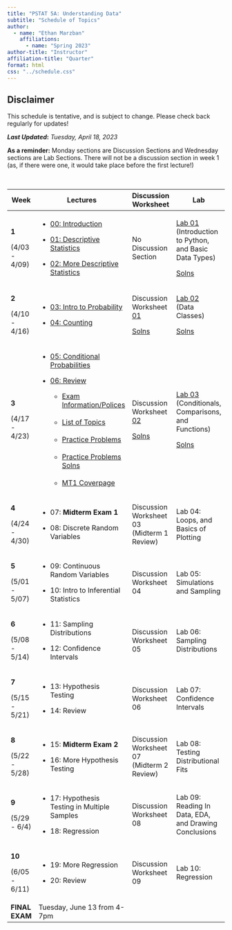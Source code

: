 ```yaml
---
title: "PSTAT 5A: Understanding Data"
subtitle: "Schedule of Topics"
author:
  - name: "Ethan Marzban"
    affiliations:
      - name: "Spring 2023"
author-title: "Instructor"
affiliation-title: "Quarter"
format: html
css: "../schedule.css"
---
```


::: callout-caution
## Disclaimer

This schedule is tentative, and is subject to change. Please check back regularly for updates!
:::

***Last Updated*****:** *Tuesday, April 18, 2023*\

**As a reminder:** Monday sections are Discussion Sections and Wednesday sections are Lab Sections. There will not be a discussion section in week 1 (as, if there were one, it would take place before the first lecture!)

\

+----------------+------------------------------------------------------------------------------------------------------------------------------------------------------------+-----------------------------------------------------------------------------------------------------------------------------------+----------------------------------------------------------------------------------------------------------------------------------------------------------+
| Week           | Lectures                                                                                                                                                   | Discussion Worksheet                                                                                                              | Lab                                                                                                                                                      |
+================+============================================================================================================================================================+===================================================================================================================================+==========================================================================================================================================================+
| **1**          | -   <a href = "Lectures/Lecture00/Lec00.html" class = "button label-outline" target = "_blank">00: Introduction</a> <br />                                 | No Discussion Section                                                                                                             | <a href = "Labs/Lab01_v2/lab01_v2.qmd" class = "button label-outline" target = "_blank">Lab 01</a> <br /> (Introduction to Python, and Basic Data Types) |
|                |                                                                                                                                                            |                                                                                                                                   |                                                                                                                                                          |
| (4/03 - 4/09)  | -   <a href = "Lectures/Lecture01/Lec01_v2.html" class = "button label-outline" target = "_blank">01: Descriptive Statistics</a> <br />                    |                                                                                                                                   | <a href = "../Files/Labs/Lab01_Solns.pdf" class = "button label-outline" target = "_blank">Solns <br />                                                  |
|                |                                                                                                                                                            |                                                                                                                                   |                                                                                                                                                          |
|                | -   <a href = "Lectures/Lecture02/Lec02.html" class = "button label-outline" target = "_blank">02: More Descriptive Statistics</a> <br />                  |                                                                                                                                   |                                                                                                                                                          |
+----------------+------------------------------------------------------------------------------------------------------------------------------------------------------------+-----------------------------------------------------------------------------------------------------------------------------------+----------------------------------------------------------------------------------------------------------------------------------------------------------+
| **2**          | -   <a href = "Lectures/Lecture03/Lec03.html" class = "button label-outline" target = "_blank">03: Intro to Probability</a> <br />                         | Discussion Worksheet <a href = "../Files/Wkshts/Wksht01_blank.pdf" class = "button label-outline" target = "_blank">01</a> <br /> | <a href = "Labs/Lab02/lab02.qmd" class = "button label-outline" target = "_blank">Lab 02</a> <br /> (Data Classes)                                       |
|                |                                                                                                                                                            |                                                                                                                                   |                                                                                                                                                          |
| (4/10 - 4/16)  | -   <a href = "Lectures/Lecture04/Lec04.html" class = "button label-outline" target = "_blank">04: Counting</a> <br />                                     | <a href = "../Files/Wkshts/Wksht01_solns.pdf" class = "button label-outline" target = "_blank">Solns <br />                       | <a href = "../Files/Labs/Lab02_Solns.pdf" class = "button label-outline" target = "_blank">Solns <br />                                                  |
+----------------+------------------------------------------------------------------------------------------------------------------------------------------------------------+-----------------------------------------------------------------------------------------------------------------------------------+----------------------------------------------------------------------------------------------------------------------------------------------------------+
| **3**          | -   <a href = "Lectures/Lecture05/Lec05.html" class = "button label-outline" target = "_blank">05: Conditional Probabilities</a> <br />                    | Discussion Worksheet <a href = "../Files/Wkshts/Wksht02_blank.pdf" class = "button label-outline" target = "_blank">02</a> <br /> | <a href = "Labs/Lab03/lab03.qmd" class = "button label-outline" target = "_blank">Lab 03</a> <br />(Conditionals, Comparisons, and Functions)            |
|                |                                                                                                                                                            |                                                                                                                                   |                                                                                                                                                          |
| (4/17 - 4/23)  | -   <a href = "Lectures/MT1Rev/mt1_rev_slides.html" class = "button label-outline" target = "_blank">06: Review</a> <br />                                 | <a href = "../Files/Wkshts/Wksht02_solns.pdf" class = "button label-outline" target = "_blank">Solns <br />                       | <a href = "../Files/Labs/Lab03_Solns.pdf" class = "button label-outline" target = "_blank">Solns <br />                                                  |
|                |                                                                                                                                                            |                                                                                                                                   |                                                                                                                                                          |
|                |     -   <a href = "../Files/ExamInfo/mt1_info.pdf" class = "button label-outline" target = "_blank">Exam Information/Polices</a> <br />\                   |                                                                                                                                   |                                                                                                                                                          |
|                |     -   <a href = "../Files/ExamInfo/mt1_topics.pdf" class = "button label-outline" target = "_blank">List of Topics</a> <br />\                           |                                                                                                                                   |                                                                                                                                                          |
|                |     -   <a href = "../Files/ExamInfo/mt1_practice_problems.pdf" class = "button label-outline" target = "_blank">Practice Problems</a> <br />\             |                                                                                                                                   |                                                                                                                                                          |
|                |     -   <a href = "../Files/ExamInfo/mt1_practice_problems_solns.pdf" class = "button label-outline" target = "_blank">Practice Problems Solns</a> <br />\ |                                                                                                                                   |                                                                                                                                                          |
|                |     -   <a href = "../Files/ExamInfo/mt1_coverpage.pdf" class = "button label-outline" target = "_blank">MT1 Coverpage</a> <br />                          |                                                                                                                                   |                                                                                                                                                          |
+----------------+------------------------------------------------------------------------------------------------------------------------------------------------------------+-----------------------------------------------------------------------------------------------------------------------------------+----------------------------------------------------------------------------------------------------------------------------------------------------------+
| **4**          | -   07: **Midterm Exam 1**                                                                                                                                 | Discussion Worksheet 03 (Midterm 1 Review)                                                                                        | Lab 04: Loops, and Basics of Plotting                                                                                                                    |
|                |                                                                                                                                                            |                                                                                                                                   |                                                                                                                                                          |
| (4/24 - 4/30)  | -   08: Discrete Random Variables                                                                                                                          |                                                                                                                                   |                                                                                                                                                          |
+----------------+------------------------------------------------------------------------------------------------------------------------------------------------------------+-----------------------------------------------------------------------------------------------------------------------------------+----------------------------------------------------------------------------------------------------------------------------------------------------------+
| **5**          | -   09: Continuous Random Variables                                                                                                                        | Discussion Worksheet 04                                                                                                           | Lab 05: Simulations and Sampling                                                                                                                         |
|                |                                                                                                                                                            |                                                                                                                                   |                                                                                                                                                          |
| (5/01 - 5/07)  | -   10: Intro to Inferential Statistics                                                                                                                    |                                                                                                                                   |                                                                                                                                                          |
+----------------+------------------------------------------------------------------------------------------------------------------------------------------------------------+-----------------------------------------------------------------------------------------------------------------------------------+----------------------------------------------------------------------------------------------------------------------------------------------------------+
| **6**          | -   11: Sampling Distributions                                                                                                                             | Discussion Worksheet 05                                                                                                           | Lab 06: Sampling Distributions                                                                                                                           |
|                |                                                                                                                                                            |                                                                                                                                   |                                                                                                                                                          |
| (5/08 - 5/14)  | -   12: Confidence Intervals                                                                                                                               |                                                                                                                                   |                                                                                                                                                          |
+----------------+------------------------------------------------------------------------------------------------------------------------------------------------------------+-----------------------------------------------------------------------------------------------------------------------------------+----------------------------------------------------------------------------------------------------------------------------------------------------------+
| **7**          | -   13: Hypothesis Testing                                                                                                                                 | Discussion Worksheet 06                                                                                                           | Lab 07: Confidence Intervals                                                                                                                             |
|                |                                                                                                                                                            |                                                                                                                                   |                                                                                                                                                          |
| (5/15 - 5/21)  | -   14: Review                                                                                                                                             |                                                                                                                                   |                                                                                                                                                          |
+----------------+------------------------------------------------------------------------------------------------------------------------------------------------------------+-----------------------------------------------------------------------------------------------------------------------------------+----------------------------------------------------------------------------------------------------------------------------------------------------------+
| **8**          | -   15: **Midterm Exam 2**                                                                                                                                 | Discussion Worksheet 07 (Midterm 2 Review)                                                                                        | Lab 08: Testing Distributional Fits                                                                                                                      |
|                |                                                                                                                                                            |                                                                                                                                   |                                                                                                                                                          |
| (5/22 - 5/28)  | -   16: More Hypothesis Testing                                                                                                                            |                                                                                                                                   |                                                                                                                                                          |
+----------------+------------------------------------------------------------------------------------------------------------------------------------------------------------+-----------------------------------------------------------------------------------------------------------------------------------+----------------------------------------------------------------------------------------------------------------------------------------------------------+
| **9**          | -   17: Hypothesis Testing in Multiple Samples                                                                                                             | Discussion Worksheet 08                                                                                                           | Lab 09: Reading In Data, EDA, and Drawing Conclusions                                                                                                    |
|                |                                                                                                                                                            |                                                                                                                                   |                                                                                                                                                          |
| (5/29 - 6/4)   | -   18: Regression                                                                                                                                         |                                                                                                                                   |                                                                                                                                                          |
+----------------+------------------------------------------------------------------------------------------------------------------------------------------------------------+-----------------------------------------------------------------------------------------------------------------------------------+----------------------------------------------------------------------------------------------------------------------------------------------------------+
| **10**         | -   19: More Regression                                                                                                                                    | Discussion Worksheet 09                                                                                                           | Lab 10: Regression                                                                                                                                       |
|                |                                                                                                                                                            |                                                                                                                                   |                                                                                                                                                          |
| (6/05 - 6/11)  | -   20: Review                                                                                                                                             |                                                                                                                                   |                                                                                                                                                          |
+----------------+------------------------------------------------------------------------------------------------------------------------------------------------------------+-----------------------------------------------------------------------------------------------------------------------------------+----------------------------------------------------------------------------------------------------------------------------------------------------------+
| **FINAL EXAM** | Tuesday, June 13 from 4-7pm                                                                                                                                |                                                                                                                                   |                                                                                                                                                          |
+----------------+------------------------------------------------------------------------------------------------------------------------------------------------------------+-----------------------------------------------------------------------------------------------------------------------------------+----------------------------------------------------------------------------------------------------------------------------------------------------------+
